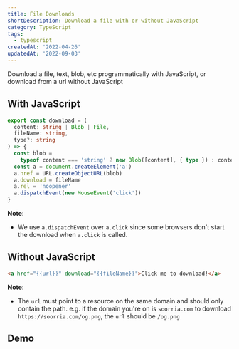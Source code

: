 ```yaml
---
title: File Downloads
shortDescription: Download a file with or without JavaScript
category: TypeScript
tags:
  - typescript
createdAt: '2022-04-26'
updatedAt: '2022-09-03'
---
```


Download a file, text, blob, etc programmatically with JavaScript, or download
from a url without JavaScript

## With JavaScript

```ts
export const download = (
  content: string | Blob | File,
  fileName: string,
  type?: string
) => {
  const blob =
    typeof content === 'string' ? new Blob([content], { type }) : content
  const a = document.createElement('a')
  a.href = URL.createObjectURL(blob)
  a.download = fileName
  a.rel = 'noopener'
  a.dispatchEvent(new MouseEvent('click'))
}
```

**Note**:

- We use `a.dispatchEvent` over `a.click` since some browsers don't start the
  download when `a.click` is called.

## Without JavaScript

```html
<a href="{{url}}" download="{{fileName}}">Click me to download!</a>
```

**Note**:

- The `url` must point to a resource on the same domain and should only contain
  the path. e.g. if the domain you're on is `soorria.com` to download
  `https://soorria.com/og.png`, the `url` should be `/og.png`

## Demo


<Demo component={Example} init="always" />
